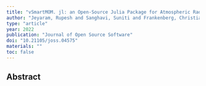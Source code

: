 ```yaml
---
title: "vSmartMOM. jl: an Open-Source Julia Package for Atmospheric Radiative Transfer and Remote Sensing Tools"
author: "Jeyaram, Rupesh and Sanghavi, Suniti and Frankenberg, Christian"
type: "article"
year: 2022
publication: "Journal of Open Source Software"
doi: "10.21105/joss.04575"
materials: ""
toc: false
---
```


## Abstract

